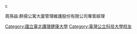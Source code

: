 [[Category:國立臺北護理健康大學|Category:國立臺北護理健康大學]]
[[Category:臺灣公立科技大學校友|Category:臺灣公立科技大學校友]]
c

周孫益:群揚公寓大廈管理維護股份有限公司專案經理
